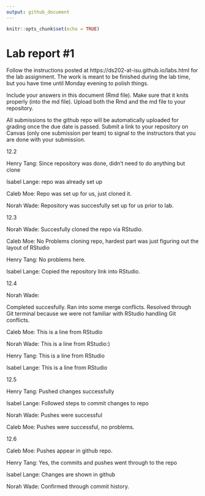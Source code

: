 ```yaml
---
output: github_document
---
```


<!-- README.md is generated from README.Rmd. Please edit the README.Rmd file -->


```r
knitr::opts_chunk$set(echo = TRUE)
```

# Lab report #1

Follow the instructions posted at https://ds202-at-isu.github.io/labs.html for the lab assignment. The work is meant to be finished during the lab time, but you have time until Monday evening to polish things.

Include your answers in this document (Rmd file). Make sure that it knits properly (into the md file). Upload both the Rmd and the md file to your repository.  

All submissions to the github repo will be automatically uploaded for grading once the due date is passed.
Submit a link to your repository on Canvas (only one submission per team) to signal to the instructors that you are done with your submission.


12.2

Henry Tang:
Since repository was done, didn't need to do anything but clone

Isabel Lange: repo was already set up

Caleb Moe:
Repo was set up for us, just cloned it.

Norah Wade: 
Repository was succesfully set up for us prior to lab.

12.3

Norah Wade: 
Succesfully cloned the repo via RStudio. 

Caleb Moe:
No Problems cloning repo, hardest part was just figuring out the layout of RStudio

Henry Tang: No problems here.

Isabel Lange: Copied the repository link into RStudio.

12.4

Norah Wade: 

Completed succesfully. Ran into some merge conflicts. Resolved
through Git terminal because we were not familiar with RStudio handling Git conflicts.


Caleb Moe:
This is a line from RStudio

Norah Wade: This is a line from RStudio:)

Henry Tang:
This is a line from RStudio

Isabel Lange:
This is a line from RStudio

12.5

Henry Tang:
Pushed changes successfully

Isabel Lange: Followed steps to commit changes to repo

Norah Wade: Pushes were successful

Caleb Moe: 
Pushes were successful, no problems.

12.6

Caleb Moe:
Pushes appear in github repo.

Henry Tang:
Yes, the commits and pushes went through to the repo

Isabel Lange:
Changes are shown in github

Norah Wade: Confirmed through commit history.
